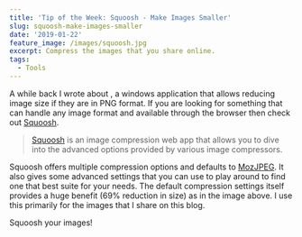 ```yaml
---
title: 'Tip of the Week: Squoosh - Make Images Smaller'
slug: squoosh-make-images-smaller
date: '2019-01-22'
feature_image: /images/squoosh.jpg
excerpt: Compress the images that you share online.
tags:
  - Tools
---
```

A while back I wrote about <BlogLink
  href="/blog/pnggauntlet-smash-pngs-for-faster-sites"
  title="Tip of the Week: PNGGauntlet - Smash PNGs for Faster Sites"
  description="Optimize images for the web."
  authorImage="/images/logo-512x512-24.png"
  authorName="Rahul Nath"
  authorTitle="Rahul Pulikkot Nath"
  featureImage="/images/pnggauntlet.png"
/>, a windows application that allows reducing image size if they are in PNG format. If you are looking for something that can handle any image format and available through the browser then check out [Squoosh](https://squoosh.app/).

> [Squoosh](https://github.com/GoogleChromeLabs/squoosh/) is an image compression web app that allows you to dive into the advanced options provided by various image compressors.

Squoosh offers multiple compression options and defaults to [MozJPEG](https://github.com/mozilla/mozjpeg). It also gives some advanced settings that you can use to play around to find one that best suite for your needs. The default compression settings itself provides a huge benefit (69% reduction in size) as in the image above. I use this primarily for the images that I share on this blog.

Squoosh your images!
